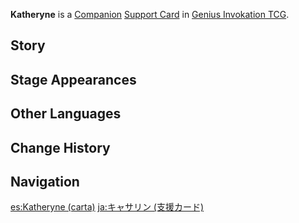 {{About|the [[Genius Invokation TCG]] Support Card|the [[NPC]]|Katheryne}}
{{Genius Invokation TCG Infobox
|title     = Katheryne
|id        = 322002
|image     = Katheryne Support Card.png
|type      = Support Card
|group     = Companion
|effect    = '''When you perform "Switch Character":''' The switch is considered a '''Fast Action''' instead of a '''Combat Action'''. (Once per Round)
|matching  = 1
|source1   = Defeat [[Lan]] in [[Genius Invokation TCG]]
|source2   = {{Sold By}}
|features  = Katheryne
}}
'''Katheryne''' is a [[Companion Card|Companion]] [[Support Card]] in [[Genius Invokation TCG]].

==Story==
{{Description|"Ad astra abyssosque! Welcome to the Adventurers' Guild."|title=Katheryne, Guild Receptionist}}

==Stage Appearances==
{{Genius Invokation TCG Stage Appearances}}

==Other Languages==
{{Other Languages|Transclude=Katheryne}}

==Change History==
{{Change History|3.3}}

==Navigation==
{{Genius Invokation TCG Navbox|Support Card Obtainable}}

[[es:Katheryne (carta)]]
[[ja:キャサリン (支援カード)]]